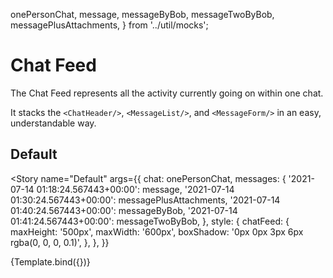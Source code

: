 
  onePersonChat,
  message,
  messageByBob,
  messageTwoByBob,
  messagePlusAttachments,
} from '../util/mocks';

<Meta title="ChatFeed" component={ChatFeed} />


# Chat Feed

The Chat Feed represents all the activity currently going on within one chat.

It stacks the `<ChatHeader/>`, `<MessageList/>`, and `<MessageForm/>` in an easy, understandable way.

## Default

<Story
  name="Default"
  args={{
    chat: onePersonChat,
    messages: {
      '2021-07-14 01:18:24.567443+00:00': message,
      '2021-07-14 01:30:24.567443+00:00': messagePlusAttachments,
      '2021-07-14 01:40:24.567443+00:00': messageByBob,
      '2021-07-14 01:41:24.567443+00:00': messageTwoByBob,
    },
    style: {
      chatFeed: {
        maxHeight: '500px',
        maxWidth: '600px',
        boxShadow: '0px 0px 3px 6px rgba(0, 0, 0, 0.1)',
      },
    },
  }}
>
  {Template.bind({})}
</Story>
